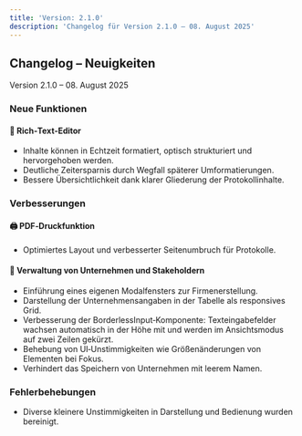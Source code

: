 ```yaml
---
title: 'Version: 2.1.0'
description: 'Changelog für Version 2.1.0 – 08. August 2025'
---
```


## Changelog – Neuigkeiten

Version 2.1.0 – 08. August 2025

### Neue Funktionen

#### 📝 Rich‑Text‑Editor
- Inhalte können in Echtzeit formatiert, optisch strukturiert und hervorgehoben werden.
- Deutliche Zeitersparnis durch Wegfall späterer Umformatierungen.
- Bessere Übersichtlichkeit dank klarer Gliederung der Protokollinhalte.

### Verbesserungen

#### 🖨️ PDF‑Druckfunktion
- Optimiertes Layout und verbesserter Seitenumbruch für Protokolle.

#### 🏢 Verwaltung von Unternehmen und Stakeholdern
- Einführung eines eigenen Modalfensters zur Firmenerstellung.
- Darstellung der Unternehmensangaben in der Tabelle als responsives Grid.
- Verbesserung der BorderlessInput‑Komponente: Texteingabefelder wachsen automatisch in der Höhe mit und werden im Ansichtsmodus auf zwei Zeilen gekürzt.
- Behebung von UI‑Unstimmigkeiten wie Größenänderungen von Elementen bei Fokus.
- Verhindert das Speichern von Unternehmen mit leerem Namen.

### Fehlerbehebungen

- Diverse kleinere Unstimmigkeiten in Darstellung und Bedienung wurden bereinigt.

